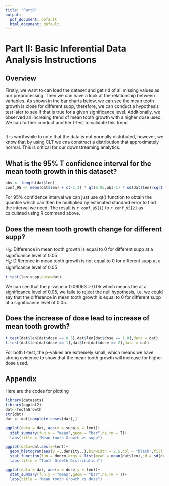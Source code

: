 ```yaml
---
title: "PartB"
output:
  pdf_document: default
  html_document: default
---
```


# Part II: Basic Inferential Data Analysis Instructions

## Overview
Firstly, we want to can load the dataset and get rid of all missing values as our preprocessing. Then we can have a look at the relationship between variables. As shown in the bar charts below, we can see the mean tooth growth is close for different supp, therefore, we can conduct a hypothesis test later to see if that is true for a given significance level. Additionally, we observed an increaing trend of mean tooth growth with a higher dose used. We can further conduct another t-test to validate this trend.
```r

```
  
It is worthwhile to note that the data is not normally distributed, however, we know that by using CLT we cna construct a distribution that approximately normal. This is critical for our downstreaming analytics.

## What is the 95% T confidence interval for the mean tooth growth in this dataset?
```r
obs <- length(dat$len)
conf_95 <- mean(dat$len) + c(-1,1) * qt(0.95,obs-1) * sd(dat$len)/sqrt(obs)
```
For 95% confidence interval we can just use qt() function to obtain the quantile which can then be multiplied by estimated standard error to find the interval we need. The result is `r conf_95[1]` to `r conf_95[2]` as calculated using R command above.

## Does the mean tooth growth change for different supp?
H<sub>0</sub>: Difference in mean tooth growth is equal to 0 for different supp at a significance level of 0.05  
H<sub>a</sub>: Difference in mean tooth growth is not equal to 0 for different supp at a significance level of 0.05
```r
t.test(len~supp,data=dat)
```
We can see that the p-value = 0.06063 > 0.05 which means the at a significance level of 0.05, we faile to reject the null hypothesis, i.e. we could say that the difference in mean tooth growth is equal to 0 for different supp at a significance level of 0.05.

## Does the increase of dose lead to increase of mean tooth growth?
```r
t.test(dat$len[dat$dose == 0.5],dat$len[dat$dose == 1.0],data = dat)
t.test(dat$len[dat$dose == 1],dat$len[dat$dose == 2],data = dat)
```
For both t-test, the p-values are extremely small, which means we have strong evidence to show that the mean tooth growth will increase for higher dose used.

## Appendix
Here are the codes for plotting
```r
library(datasets)
library(ggplot2)
dat<-ToothGrowth
str(dat)
dat <- dat[complete.cases(dat),]

ggplot(data = dat, aes(x = supp,y = len))+
  stat_summary(fun.y = "mean",geom = "bar",na.rm = T)+
  labs(title = "Mean tooth Growth vs supp")

ggplot(data=dat,aes(x=len))+
  geom_histogram(aes(y =..density..),binwidth = 2.5,col = "black",fill = "red")+
  stat_function(fun = dnorm,args = list(mean = mean(dat$len),sd = sd(dat$len))) +
  labs(title = "Tooth Growth Distribution")

ggplot(data = dat, aes(x = dose,y = len))+
  stat_summary(fun.y = "mean",geom = "bar",na.rm = T)+
  labs(title = "Mean tooth Growth vs dose")

```